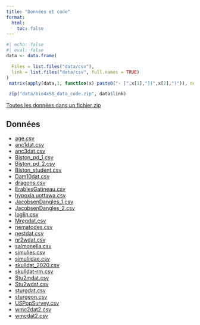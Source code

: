 ```yaml
---
title: "Données et code"
format:
  html:
    toc: false
---
```


```r
#| echo: false
#| eval: false
data <- data.frame(

  Files = list.files("data/csv"),
  link = list.files("data/csv", full.names = TRUE)
)
 matrix(apply(data,1, function(x) paste0("- [",x[1],"](",x[2],")")), ncol =1)

 zip("data/bio4x58_data_code.zip", data$link)
```

[Toutes les données dans un fichier zip](data/bio4x58_data_code.zip)

## Données

- [age.csv](data/csv/age.csv)
- [anc1dat.csv](data/csv/anc1dat.csv)
- [anc3dat.csv](data/csv/anc3dat.csv)
- [Biston_pd_1.csv](data/csv/Biston_pd_1.csv)
- [Biston_pd_2.csv](data/csv/Biston_pd_2.csv)
- [Biston_student.csv](data/csv/Biston_student.csv)
- [Dam10dat.csv](data/csv/Dam10dat.csv)
- [dragons.csv](data/csv/dragons.csv)
- [ErablesGatineau.csv](data/csv/ErablesGatineau.csv)
- [hypoxia.uottawa.csv](data/csv/hypoxia.uottawa.csv)
- [JacobsenDangles_1.csv](data/csv/JacobsenDangles_1.csv)
- [JacobsenDangles_2.csv](data/csv/JacobsenDangles_2.csv)
- [loglin.csv](data/csv/loglin.csv)
- [Mregdat.csv](data/csv/Mregdat.csv)
- [nematodes.csv](data/csv/nematodes.csv)
- [nestdat.csv](data/csv/nestdat.csv)
- [nr2wdat.csv](data/csv/nr2wdat.csv)
- [salmonella.csv](data/csv/salmonella.csv)
- [simulies.csv](data/csv/simulies.csv)
- [simuliidae.csv](data/csv/simuliidae.csv)
- [skulldat_2020.csv](data/csv/skulldat_2020.csv)
- [skulldat-rm.csv](data/csv/skulldat-rm.csv)
- [Stu2mdat.csv](data/csv/Stu2mdat.csv)
- [Stu2wdat.csv](data/csv/Stu2wdat.csv)
- [sturgdat.csv](data/csv/sturgdat.csv)
- [sturgeon.csv](data/csv/sturgeon.csv)
- [USPopSurvey.csv](data/csv/USPopSurvey.csv)
- [wmc2dat2.csv](data/csv/wmc2dat2.csv)
- [wmcdat2.csv](data/csv/wmcdat2.csv)


<!--
## R code and functions used

- [extra-funs.R](data/code/extra-funs.R)

-->